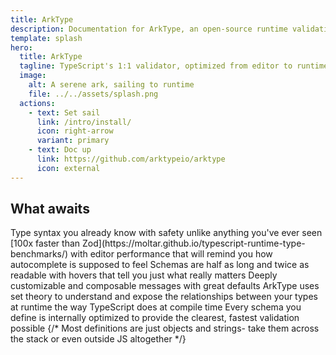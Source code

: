 ```yaml
---
title: ArkType
description: Documentation for ArkType, an open-source runtime validation library for TypeScript
template: splash
hero:
  title: ArkType
  tagline: TypeScript's 1:1 validator, optimized from editor to runtime.
  image:
    alt: A serene ark, sailing to runtime
    file: ../../assets/splash.png
  actions:
    - text: Set sail
      link: /intro/install/
      icon: right-arrow
      variant: primary
    - text: Doc up
      link: https://github.com/arktypeio/arktype
      icon: external
---
```



<div class="not-content">
	<HeroBackdrop client:only="react" />
</div>

## What awaits

<CardGrid stagger>
	<Card title="Unparalleled DX" icon="seti:tsconfig">
		Type syntax you already know with safety unlike anything you've ever seen
	</Card>
	<Card title="Faster. Everywhere." icon="rocket">
		[100x faster than
		Zod](https://moltar.github.io/typescript-runtime-type-benchmarks/) with
		editor performance that will remind you how autocomplete is supposed to feel
	</Card>
	<Card title="Clear and concise" icon="comment-alt">
		Schemas are half as long and twice as readable with hovers that tell you
		just what really matters
	</Card>
	<Card title="Better errors" icon="error">
		Deeply customizable and composable messages with great defaults
	</Card>
	<Card title="Deeply introspectable" icon="seti:code-search">
		ArkType uses set theory to understand and expose the relationships between
		your types at runtime the way TypeScript does at compile time
	</Card>
	<Card title="Smarter by default" icon="seti:smarty">
		Every schema you define is internally optimized to provide the clearest,
		fastest validation possible
	</Card>
	{/* <Card title="Portable" icon="seti:json">
		Most definitions are just objects and strings- take them across the stack or
		even outside JS altogether
	</Card> */}
</CardGrid>
